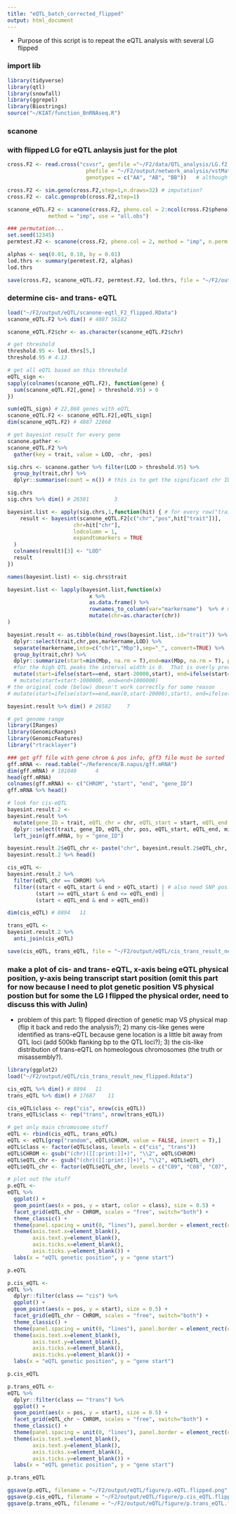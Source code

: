 ```yaml
---
title: "eQTL_batch_corrected_flipped"
output: html_document
---
```


* Purpose of this script is to repeat the eQTL analysis with several LG flipped 

### import lib
```r
library(tidyverse) 
library(qtl)
library(snowfall) 
library(ggrepel) 
library(Biostrings) 
source("~/KIAT/function_BnRNAseq.R") 
```

### scanone 

### with flipped LG for eQTL anlaysis just for the plot 

```r
cross.F2 <- read.cross("csvsr", genfile ="~/F2/data/QTL_analysis/LG.f2.madmapper.final_gen_revised_flipped.csv", 
                         phefile = "~/F2/output/network_analysis/vstMat.f2.batch.corrected_revised.csv",
                         genotypes = c("AA", "AB", "BB"))   # although the sample IDs are not matched in the original phe and gen file, I still get the right result. 

cross.F2 <- sim.geno(cross.F2,step=1,n.draws=32) # imputation?  
cross.F2 <- calc.genoprob(cross.F2,step=1) 

scanone_eQTL.F2 <- scanone(cross.F2, pheno.col = 2:ncol(cross.F2$pheno), 
	         method = "imp", use = "all.obs")  

### permutation...  
set.seed(12345)   
permtest.F2 <- scanone(cross.F2, pheno.col = 2, method = "imp", n.perm = 10000)  

alphas <- seq(0.01, 0.10, by = 0.01) 
lod.thrs <- summary(permtest.F2, alphas) 
lod.thrs   

save(cross.F2, scanone_eQTL.F2, permtest.F2, lod.thrs, file = "~/F2/output/eQTL/scanone-eqtl_F2_flipped.RData")  
``` 

### determine cis- and trans- eQTL 
```r
load("~/F2/output/eQTL/scanone-eqtl_F2_flipped.RData")
scanone_eQTL.F2 %>% dim() # 4887 56182 

scanone_eQTL.F2$chr <- as.character(scanone_eQTL.F2$chr)

# get threshold 
threshold.95 <- lod.thrs[5,] 
threshold.95 # 4.13 

# get all eQTL based on this threshold  
eQTL_sign <- 
sapply(colnames(scanone_eQTL.F2), function(gene) {
  sum(scanone_eQTL.F2[,gene] > threshold.95) > 0 
}) 

sum(eQTL_sign) # 22,868 genes with eQTL 
scanone_eQTL.F2 <- scanone_eQTL.F2[,eQTL_sign]  
dim(scanone_eQTL.F2) # 4887 22868 

# get bayesint result for every gene 
scanone.gather <-  
scanone_eQTL.F2 %>% 
  gather(key = trait, value = LOD, -chr, -pos) 

sig.chrs <- scanone.gather %>% filter(LOD > threshold.95) %>%
  group_by(trait,chr) %>% 
  dplyr::summarise(count = n()) # this is to get the significant chr ID for each trait 

sig.chrs 
sig.chrs %>% dim() # 26581        3

bayesint.list <- apply(sig.chrs,1,function(hit) { # for every row("trait, chr, count") in eigengene module 
    result <- bayesint(scanone_eQTL.F2[c("chr","pos",hit["trait"])],  
                     chr=hit["chr"], 
                     lodcolumn = 1, 
                     expandtomarkers = TRUE 
  )
  colnames(result)[3] <- "LOD" 
  result
}) 

names(bayesint.list) <- sig.chrs$trait

bayesint.list <- lapply(bayesint.list,function(x) 
                          x %>% 
                          as.data.frame() %>%
                          rownames_to_column(var="markername")  %>% # make rownames to column and use "markername" as the colname for the new colomn  
                          mutate(chr=as.character(chr))
) 

bayesint.result <- as.tibble(bind_rows(bayesint.list,.id="trait")) %>% # combine list into tibble 
  dplyr::select(trait,chr,pos,markername,LOD) %>%  
  separate(markername,into=c("chr1","Mbp"),sep="_", convert=TRUE) %>% 
  group_by(trait,chr) %>% 
  dplyr::summarize(start=min(Mbp, na.rm = T),end=max(Mbp, na.rm = T), pos=median(pos, na.rm = T), min_eQTL_LOD=min(LOD),max_eQTL_LOD=max(LOD)) %>% 
  #for the high QTL peaks the interval width is 0.  That is overly precise and need to widen those.
  mutate(start=ifelse(start==end, start-20000,start), end=ifelse(start==end,end+20000,end)) 
  # mutate(start=start-1000000, end=end+1000000) 
# the original code (below) doesn't work correctly for some reason 
# mutate(start=ifelse(start==end,max(0,start-20000),start), end=ifelse(start==end,end+20000,end)) 

bayesint.result %>% dim() # 26582     7 

# get genome range 
library(IRanges)
library(GenomicRanges)
library(GenomicFeatures)
library("rtracklayer")

### get gff file with gene chrom & pos info, gff3 file must be sorted 
gff.mRNA <- read.table("~/Reference/B.napus/gff.mRNA")
dim(gff.mRNA) # 101040      4 
head(gff.mRNA) 
colnames(gff.mRNA) <- c("CHROM", "start", "end", "gene_ID") 
gff.mRNA %>% head()  

# look for cis-eQTL 
bayesint.result.2 <- 
bayesint.result %>% 
  mutate(gene_ID = trait, eQTL_chr = chr, eQTL_start = start, eQTL_end = end) %>% 
  dplyr::select(trait, gene_ID, eQTL_chr, pos, eQTL_start, eQTL_end, min_eQTL_LOD, max_eQTL_LOD) %>% 
  left_join(gff.mRNA, by = "gene_ID") 

bayesint.result.2$eQTL_chr <- paste("chr", bayesint.result.2$eQTL_chr, sep = "")
bayesint.result.2 %>% head()

cis_eQTL <- 
bayesint.result.2 %>% 
  filter(eQTL_chr == CHROM) %>% 
  filter((start < eQTL_start & end > eQTL_start) | # also need SNP pos... 
         (start >= eQTL_start & end <= eQTL_end) |
         (start < eQTL_end & end > eQTL_end)) 

dim(cis_eQTL) # 8894   11 

trans_eQTL <- 
bayesint.result.2 %>% 
  anti_join(cis_eQTL) 

save(cis_eQTL, trans_eQTL, file = "~/F2/output/eQTL/cis_trans_result_new_flipped.Rdata")
```

### make a plot of cis- and trans- eQTL, x-axis being eQTL physical position, y-axis being transcript start position (omit this part for now because I need to plot genetic position VS physical postion but for some the LG I flipped the physical order, need to discuss this with Julin)

* problem of this part: 1) flipped direction of genetic map VS physical map (flip it back and redo the analysis?); 2) many cis-like genes were identified as trans-eQTL because gene location is a little bit away from QTL loci (add 500kb flanking bp to the QTL loci?); 3) the cis-like distribution of trans-eQTL on homeologous chromosomes (the truth or misassembly?). 

```r
library(ggplot2)
load("~/F2/output/eQTL/cis_trans_result_new_flipped.Rdata") 

cis_eQTL %>% dim() # 8894   11 
trans_eQTL %>% dim() # 17687    11 

cis_eQTL$class <- rep("cis", nrow(cis_eQTL)) 
trans_eQTL$class <- rep("trans", nrow(trans_eQTL)) 

# get only main chromosome stuff   
eQTL <- rbind(cis_eQTL, trans_eQTL) 
eQTL <- eQTL[grep("random", eQTL$CHROM, value = FALSE, invert = T),] 
eQTL$class <- factor(eQTL$class, levels = c("cis", "trans"))
eQTL$CHROM <- gsub("(chr)([[:print:]]+)", "\\2", eQTL$CHROM)
eQTL$eQTL_chr <- gsub("(chr)([[:print:]]+)", "\\2", eQTL$eQTL_chr)
eQTL$eQTL_chr <- factor(eQTL$eQTL_chr, levels = c("C09", "C08", "C07", "C06", "C05", "C04", "C03", "C02", "C01", "A10", "A09", "A08", "A07", "A06", "A05", "A04", "A03", "A02", "A01"))

# plot out the stuff 
p.eQTL <- 
eQTL %>% 
  ggplot() + 
  geom_point(aes(x = pos, y = start, color = class), size = 0.5) +
  facet_grid(eQTL_chr ~ CHROM, scales = "free", switch="both") + 
  theme_classic() +
  theme(panel.spacing = unit(0, "lines"), panel.border = element_rect(colour = "black", fill=NA, size=0.1)) +
  theme(axis.text.x=element_blank(),
        axis.text.y=element_blank(), 
        axis.ticks.x=element_blank(),
        axis.ticks.y=element_blank()) + 
  labs(x = "eQTL genetic position", y = "gene start")

p.eQTL     

p.cis_eQTL <- 
eQTL %>% 
  dplyr::filter(class == "cis") %>%
  ggplot() + 
  geom_point(aes(x = pos, y = start), size = 0.5) +
  facet_grid(eQTL_chr ~ CHROM, scales = "free", switch="both") + 
  theme_classic() +
  theme(panel.spacing = unit(0, "lines"), panel.border = element_rect(colour = "black", fill=NA, size=0.1)) +
  theme(axis.text.x=element_blank(),
        axis.text.y=element_blank(), 
        axis.ticks.x=element_blank(),
        axis.ticks.y=element_blank()) + 
  labs(x = "eQTL genetic position", y = "gene start")

p.cis_eQTL

p.trans_eQTL <- 
eQTL %>% 
  dplyr::filter(class == "trans") %>%
  ggplot() + 
  geom_point(aes(x = pos, y = start), size = 0.5) +
  facet_grid(eQTL_chr ~ CHROM, scales = "free", switch="both") + 
  theme_classic() +
  theme(panel.spacing = unit(0, "lines"), panel.border = element_rect(colour = "black", fill=NA, size=0.1)) +
  theme(axis.text.x=element_blank(),
        axis.text.y=element_blank(), 
        axis.ticks.x=element_blank(),
        axis.ticks.y=element_blank()) + 
  labs(x = "eQTL genetic position", y = "gene start") 

p.trans_eQTL 

ggsave(p.eQTL, filename = "~/F2/output/eQTL/figure/p.eQTL.flipped.png", height = 10, width = 10) 
ggsave(p.cis_eQTL, filename = "~/F2/output/eQTL/figure/p.cis_eQTL.flipped.png", height = 10, width = 10)
ggsave(p.trans_eQTL, filename = "~/F2/output/eQTL/figure/p.trans_eQTL.flipped.png", height = 10, width = 10) 
```

 




